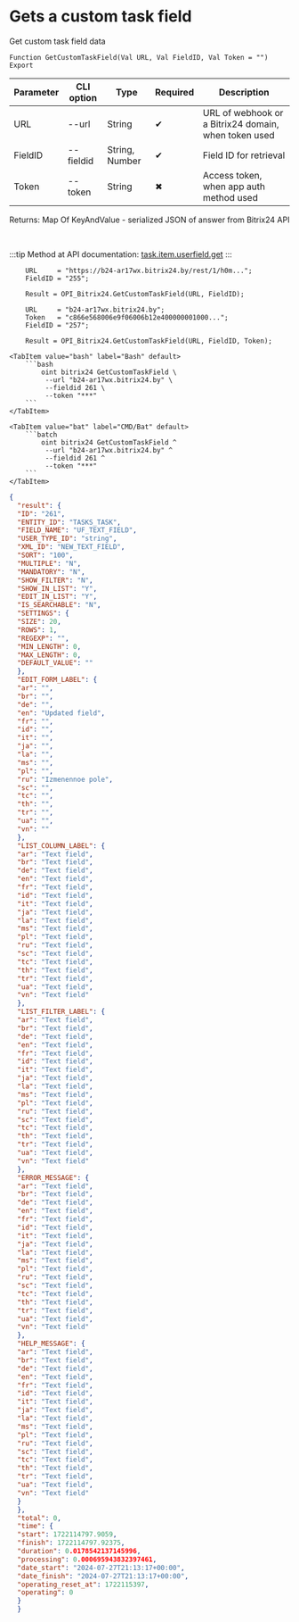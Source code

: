 ﻿---
sidebar_position: 4
description: Gets a custom task field and other functions to work with Bitrix24 in the Open Integration Package, a free open-source integration library for 1C:Enterprise 8, OneScript and CLI
keywords: [1C, 1С, 1С:Enterprise, 1С:Enterprise 8.3, API, Integration, Services, Exchange, OneScript, CLI, Bitrix24]
---


# Gets a custom task field
 Get custom task field data



`Function GetCustomTaskField(Val URL, Val FieldID, Val Token = "") Export`

  | Parameter | CLI option | Type | Required | Description |
  |-|-|-|-|-|
  | URL | --url | String | &#x2714; | URL of webhook or a Bitrix24 domain, when token used |
  | FieldID | --fieldid | String, Number | &#x2714; | Field ID for retrieval |
  | Token | --token | String | &#x2716; | Access token, when app auth method used |

  
  Returns:  Map Of KeyAndValue - serialized JSON of answer from Bitrix24 API

<br/>

:::tip
Method at API documentation: [task.item.userfield.get](https://dev.1c-bitrix.ru/rest_help/tasks/task/userfield/get.php)
:::
<br/>


```bsl title="1C:Enterprise/OneScript code example"
    URL     = "https://b24-ar17wx.bitrix24.by/rest/1/h0m...";
    FieldID = "255";

    Result = OPI_Bitrix24.GetCustomTaskField(URL, FieldID);

    URL     = "b24-ar17wx.bitrix24.by";
    Token   = "c866e568006e9f06006b12e400000001000...";
    FieldID = "257";

    Result = OPI_Bitrix24.GetCustomTaskField(URL, FieldID, Token);
```
 

 <Tabs>
  
    <TabItem value="bash" label="Bash" default>
        ```bash
            oint bitrix24 GetCustomTaskField \
             --url "b24-ar17wx.bitrix24.by" \
             --fieldid 261 \
             --token "***"
        ```
    </TabItem>
  
    <TabItem value="bat" label="CMD/Bat" default>
        ```batch
            oint bitrix24 GetCustomTaskField ^
             --url "b24-ar17wx.bitrix24.by" ^
             --fieldid 261 ^
             --token "***"
        ```
    </TabItem>
</Tabs>


```json title="Result"
{
  "result": {
  "ID": "261",
  "ENTITY_ID": "TASKS_TASK",
  "FIELD_NAME": "UF_TEXT_FIELD",
  "USER_TYPE_ID": "string",
  "XML_ID": "NEW_TEXT_FIELD",
  "SORT": "100",
  "MULTIPLE": "N",
  "MANDATORY": "N",
  "SHOW_FILTER": "N",
  "SHOW_IN_LIST": "Y",
  "EDIT_IN_LIST": "Y",
  "IS_SEARCHABLE": "N",
  "SETTINGS": {
  "SIZE": 20,
  "ROWS": 1,
  "REGEXP": "",
  "MIN_LENGTH": 0,
  "MAX_LENGTH": 0,
  "DEFAULT_VALUE": ""
  },
  "EDIT_FORM_LABEL": {
  "ar": "",
  "br": "",
  "de": "",
  "en": "Updated field",
  "fr": "",
  "id": "",
  "it": "",
  "ja": "",
  "la": "",
  "ms": "",
  "pl": "",
  "ru": "Izmenennoe pole",
  "sc": "",
  "tc": "",
  "th": "",
  "tr": "",
  "ua": "",
  "vn": ""
  },
  "LIST_COLUMN_LABEL": {
  "ar": "Text field",
  "br": "Text field",
  "de": "Text field",
  "en": "Text field",
  "fr": "Text field",
  "id": "Text field",
  "it": "Text field",
  "ja": "Text field",
  "la": "Text field",
  "ms": "Text field",
  "pl": "Text field",
  "ru": "Text field",
  "sc": "Text field",
  "tc": "Text field",
  "th": "Text field",
  "tr": "Text field",
  "ua": "Text field",
  "vn": "Text field"
  },
  "LIST_FILTER_LABEL": {
  "ar": "Text field",
  "br": "Text field",
  "de": "Text field",
  "en": "Text field",
  "fr": "Text field",
  "id": "Text field",
  "it": "Text field",
  "ja": "Text field",
  "la": "Text field",
  "ms": "Text field",
  "pl": "Text field",
  "ru": "Text field",
  "sc": "Text field",
  "tc": "Text field",
  "th": "Text field",
  "tr": "Text field",
  "ua": "Text field",
  "vn": "Text field"
  },
  "ERROR_MESSAGE": {
  "ar": "Text field",
  "br": "Text field",
  "de": "Text field",
  "en": "Text field",
  "fr": "Text field",
  "id": "Text field",
  "it": "Text field",
  "ja": "Text field",
  "la": "Text field",
  "ms": "Text field",
  "pl": "Text field",
  "ru": "Text field",
  "sc": "Text field",
  "tc": "Text field",
  "th": "Text field",
  "tr": "Text field",
  "ua": "Text field",
  "vn": "Text field"
  },
  "HELP_MESSAGE": {
  "ar": "Text field",
  "br": "Text field",
  "de": "Text field",
  "en": "Text field",
  "fr": "Text field",
  "id": "Text field",
  "it": "Text field",
  "ja": "Text field",
  "la": "Text field",
  "ms": "Text field",
  "pl": "Text field",
  "ru": "Text field",
  "sc": "Text field",
  "tc": "Text field",
  "th": "Text field",
  "tr": "Text field",
  "ua": "Text field",
  "vn": "Text field"
  }
  },
  "total": 0,
  "time": {
  "start": 1722114797.9059,
  "finish": 1722114797.92375,
  "duration": 0.0178542137145996,
  "processing": 0.000695943832397461,
  "date_start": "2024-07-27T21:13:17+00:00",
  "date_finish": "2024-07-27T21:13:17+00:00",
  "operating_reset_at": 1722115397,
  "operating": 0
  }
  }
```
